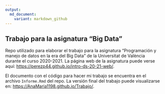 ```yaml
---
output: 
  md_document:
    variant: markdown_github
---
```


## Trabajo para la asignatura "Big Data"

Repo utilizado para elaborar el trabajo para la asignatura "Programación y manejo de datos en la era del Big Data" de la Universitat de València durante el curso 2020-2021. La página web de la asignatura puede verse aquí: <https://perezp44.github.io/intro-ds-20-21-web/>.

El documento con el código para hacer mi trabajo se encuentra en el archivo `Informe.Rmd` del repo. La versión final del trabajo puede visualizarse en: <https://AnaMaria1198.github.io/Trabajo/>.
